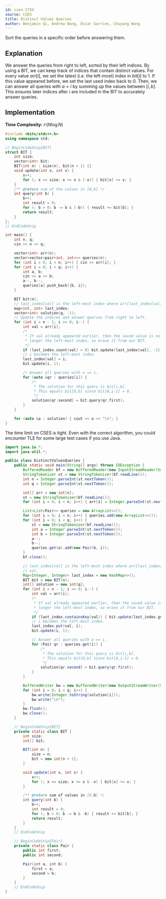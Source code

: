 ```yaml
---
id: cses-1734
source: CSES
title: Distinct Values Queries
author: Benjamin Qi, Andrew Wang, Óscar Garries, Chuyang Wang
---
```


<Spoiler title="Hint">

Sort the queries in a specific order before answering them.

</Spoiler>

<Spoiler title="Solution">

## Explanation

We answer the queries from right to left, sorted by their left indices. By using a BIT, we can keep track of indices that contain distinct values. For every value $arr[i]$, we set the latest (i.e. the left-most) index in $bit[i]$ to $1$. If this value appeared before, we set the last used index back to $0$. Then, we can answer all queries with $a = i$ by summing up the values between $[i, b]$. This ensures later indices after $i$ are included in the BIT to accurately answer queries.

## Implementation

**Time Complexity:** $\mathcal{O}(N\log{N})$

<LanguageSection>
<CPPSection>

```cpp
#include <bits/stdc++.h>
using namespace std;

// BeginCodeSnip{BIT}
struct BIT {
	int size;
	vector<int> bit;
	BIT(int n) : size(n), bit(n + 1) {}
	void update(int x, int v) {
		x++;
		for (; x <= size; x += x & (-x)) { bit[x] += v; }
	}
	/** @return sum of the values in [0,b] */
	int query(int b) {
		b++;
		int result = 0;
		for (; b > 0; b -= b & (-b)) { result += bit[b]; }
		return result;
	}
};
// EndCodeSnip

int main() {
	int n, q;
	cin >> n >> q;

	vector<int> arr(n);
	vector<vector<pair<int, int>>> queries(n);
	for (int i = 0; i < n; i++) { cin >> arr[i]; }
	for (int i = 0; i < q; i++) {
		int a, b;
		cin >> a >> b;
		a--, b--;
		queries[a].push_back({b, i});
	}

	BIT bit(n);
	// last_index[val] is the left-most index where arr[last_index[val]] = val.
	map<int, int> last_index;
	vector<int> solution(q, -1);
	// Update the indices and answer queries from right to left.
	for (int i = n - 1; i >= 0; i--) {
		int val = arr[i];
		/*
		 * If val already appeared earlier, then the saved value is no
		 * longer the left-most index, so erase it from our BIT.
		 */
		if (last_index.count(val) > 0) bit.update(last_index[val], -1);
		// i becomes the left-most index.
		last_index[val] = i;
		bit.update(i, 1);

		// Answer all queries with a == i.
		for (auto &qr : queries[i]) {
			/*
			 * The solution for this query is bit[i,b].
			 * This equals bit[0,b] since bit[0,i-1] = 0.
			 */
			solution[qr.second] = bit.query(qr.first);
		}
	}

	for (auto &a : solution) { cout << a << "\n"; }
}
```

</CPPSection>
<JavaSection>

<Warning title="TLE">
The time limit on CSES is tight. Even with the correct algorithm, you could encounter TLE for some large test cases if you use Java.
</Warning>

```java
import java.io.*;
import java.util.*;

public class DistinctValuesQueries {
	public static void main(String[] args) throws IOException {
		BufferedReader bf = new BufferedReader(new InputStreamReader(System.in));
		StringTokenizer st = new StringTokenizer(bf.readLine());
		int n = Integer.parseInt(st.nextToken());
		int q = Integer.parseInt(st.nextToken());

		int[] arr = new int[n];
		st = new StringTokenizer(bf.readLine());
		for (int i = 0; i < n; i++) { arr[i] = Integer.parseInt(st.nextToken()); }

		List<List<Pair>> queries = new ArrayList<>();
		for (int i = 0; i < n; i++) { queries.add(new ArrayList<>()); }
		for (int i = 0; i < q; i++) {
			st = new StringTokenizer(bf.readLine());
			int a = Integer.parseInt(st.nextToken());
			int b = Integer.parseInt(st.nextToken());
			a--;
			b--;
			queries.get(a).add(new Pair(b, i));
		}
		bf.close();

		// last_index[val] is the left-most index where arr[last_index[val]] =
		// val.
		Map<Integer, Integer> last_index = new HashMap<>();
		BIT bit = new BIT(n);
		int[] solution = new int[q];
		for (int i = n - 1; i >= 0; i--) {
			int val = arr[i];
			/*
			 * If val already appeared earlier, then the saved value is no
			 * longer the left-most index, so erase it from our BIT.
			 */
			if (last_index.containsKey(val)) { bit.update(last_index.get(val), -1); }
			// i becomes the left-most index.
			last_index.put(val, i);
			bit.update(i, 1);

			// Answer all queries with a == i.
			for (Pair qr : queries.get(i)) {
				/*
				 * The solution for this query is bit[i,b].
				 * This equals bit[0,b] since bit[0,i-1] = 0.
				 */
				solution[qr.second] = bit.query(qr.first);
			}
		}

		BufferedWriter bw = new BufferedWriter(new OutputStreamWriter(System.out));
		for (int i = 0; i < q; i++) {
			bw.write(Integer.toString(solution[i]));
			bw.write("\n");
		}
		bw.flush();
		bw.close();
	}

	// BeginCodeSnip{BIT}
	private static class BIT {
		int size;
		int[] bit;

		BIT(int n) {
			size = n;
			bit = new int[n + 1];
		}

		void update(int x, int v) {
			x++;
			for (; x <= size; x += x & -x) { bit[x] += v; }
		}

		/** @return sum of values in [0,b] */
		int query(int b) {
			b++;
			int result = 0;
			for (; b > 0; b -= b & -b) { result += bit[b]; }
			return result;
		}
	}
	// EndCodeSnip

	// BeginCodeSnip{Pair}
	private static class Pair {
		public int first;
		public int second;

		Pair(int a, int b) {
			first = a;
			second = b;
		}
	}
	// EndCodeSnip
}
```

</JavaSection>
</LanguageSection>

</Spoiler>
